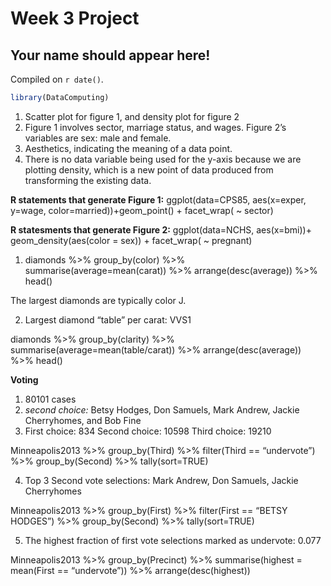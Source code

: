 # Week 3 Project

## Your name should appear here! 

<!-- leave this material as is -->
Compiled on `r date()`.

```r
library(DataComputing)
```
<!-- put your content after this line -->

1. Scatter plot for figure 1, and density plot for figure 2
2. Figure 1 involves sector, marriage status, and wages. Figure 2's variables are sex: male and female. 
3. Aesthetics, indicating the meaning of a data point.
4. There is no data variable being used for the y-axis because we are plotting density, which is a new point of data produced from transforming the existing data.

**R statements that generate Figure 1:** 
ggplot(data=CPS85, aes(x=exper, y=wage, color=married))+geom_point() + facet_wrap( ~ sector)

**R statesments that generate Figure 2:**
ggplot(data=NCHS, aes(x=bmi))+ geom_density(aes(color = sex)) + facet_wrap( ~ pregnant)

1. diamonds %>% group_by(color) %>% summarise(average=mean(carat)) %>% arrange(desc(average)) %>% head() 

The largest diamonds are typically color J.

2. Largest diamond "table" per carat: VVS1

diamonds %>% group_by(clarity) %>% summarise(average=mean(table/carat)) %>% arrange(desc(average)) %>% head()

**Voting**

1. 80101 cases
2. *second choice:* Betsy Hodges, Don Samuels, Mark Andrew, Jackie Cherryhomes, and Bob Fine
3. First choice: 834
Second choice: 10598
Third choice: 19210

Minneapolis2013 %>% group_by(Third) %>% filter(Third == "undervote") %>% group_by(Second) %>% tally(sort=TRUE)

4. Top 3 Second vote selections: Mark Andrew, Don Samuels, Jackie Cherryhomes

Minneapolis2013 %>% group_by(First) %>% filter(First == "BETSY HODGES") %>% group_by(Second) %>% tally(sort=TRUE)

5. The highest fraction of first vote selections marked as undervote: 0.077 

Minneapolis2013 %>% group_by(Precinct) %>% summarise(highest = mean(First == "undervote")) %>% arrange(desc(highest))







